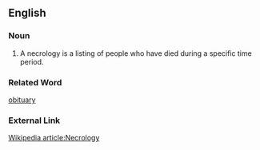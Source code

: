==English==
===Noun===
#A necrology is a listing of people who have died during a specific time period.
===Related Word===
[[obituary]]
===External Link===
[http://en.wikipedia.org/wiki/Necrology Wikipedia article:Necrology]